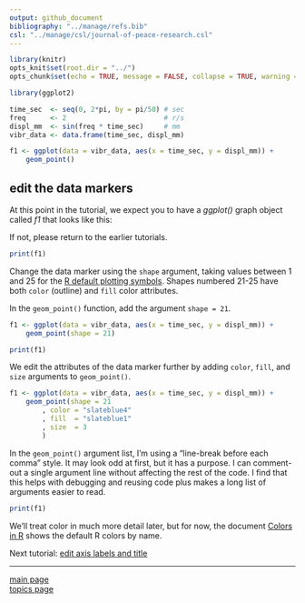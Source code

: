 ```yaml
---
output: github_document
bibliography: "../manage/refs.bib" 
csl: "../manage/csl/journal-of-peace-research.csl"
---
```


```r
library(knitr)
opts_knit$set(root.dir = "../")
opts_chunk$set(echo = TRUE, message = FALSE, collapse = TRUE, warning = FALSE, cache = TRUE, cache.path = "tut-03-cache/", fig.path = "tut-03-images/")
```


```r
library(ggplot2)

time_sec  <- seq(0, 2*pi, by = pi/50) # sec
freq      <- 2                        # r/s
displ_mm  <- sin(freq * time_sec)     # mm
vibr_data <- data.frame(time_sec, displ_mm)

f1 <- ggplot(data = vibr_data, aes(x = time_sec, y = displ_mm)) +
	geom_point()
```

## edit the data markers 

At this point in the tutorial, we expect you to have a *ggplot()* graph object called *f1* that looks like this: 

If not, please return to the earlier tutorials. 

```r
print(f1)
```

Change the data marker using the `shape` argument, taking values between 1 and 25 for the [R default plotting symbols](http://www.cookbook-r.com/Graphs/Shapes_and_line_types/). Shapes numbered 21-25 have both `color` (outline) and `fill` color attributes. 

In the `geom_point()` function, add the argument `shape = 21`.
  
```r
f1 <- ggplot(data = vibr_data, aes(x = time_sec, y = displ_mm)) +
	geom_point(shape = 21)

print(f1)
```

We edit the attributes of the data marker further by adding `color`, `fill`, and `size` arguments to `geom_point()`. 

```r
f1 <- ggplot(data = vibr_data, aes(x = time_sec, y = displ_mm)) +
	geom_point(shape = 21
		, color = "slateblue4"
		, fill  = "slateblue1"
		, size  = 3
		)
```

In the `geom_point()` argument list, I'm using a "line-break before each comma" style. It may look odd at first, but it has a purpose. I can comment-out a single argument line without affecting the rest of the code. I find that this helps with debugging and reusing code plus makes a long list of arguments easier to read.

```r
print(f1)
```

We'll treat color in much more detail later, but for now, the document [Colors in R](http://www.stat.columbia.edu/~tzheng/files/Rcolor.pdf) shows the default R colors by name. 






Next tutorial: [edit axis labels and title](tut-0306_edit-axis-labels-title.md)

---

[main page](../README.md)<br> 
[topics page](../README-by-topic.md)
